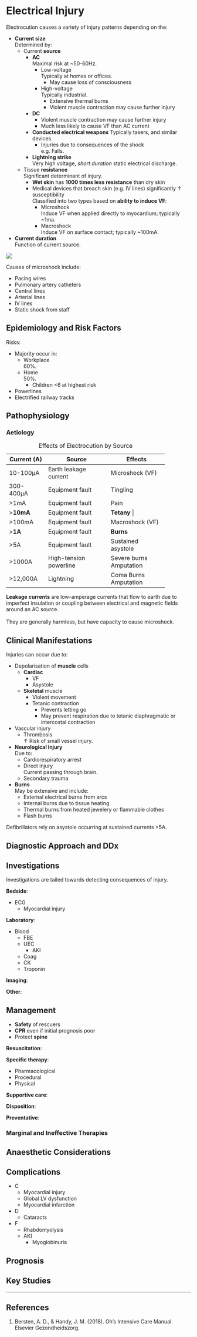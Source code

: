 # Electrical Injury

Electrocution causes a variety of injury patterns depending on the:

* **Current size**\
Determined by:
	* Current **source**
		* **AC**\
		Maximal risk at ~50-60Hz.
			* Low-voltage\
			Typically at homes or offices.
				* May cause loss of consciousness
			* High-voltage\
			Typically industrial.
				* Extensive thermal burns
				* Violent muscle contraction may cause further injury
		* **DC**\
			* Violent muscle contraction may cause further injury
			* Much less likely to cause VF than AC current
		* **Conducted electrical weapons**
		Typically tasers, and similar devices. 
			* Injuries due to consequences of the shock\
			e.g. Falls.
		* **Lightning strike**\
		Very high voltage, *short duration* static electrical discharge.
	* Tissue **resistance**\
	Significant determinant of injury.
		* **Wet skin** has **1000 times less resistance** than dry skin
		* Medical devices that breach skin (e.g. IV lines) significantly ↑ susceptibility\
		Classified into two types based on **ability to induce VF**:
			* Microshock\
			Induce VF when applied directly to myocardium; typically ~1ma.
			* Macroshock\
			Induce VF on surface contact; typically ~100mA.
* **Current duration**\
Function of current source.


:::column-margin
![](/resources/letgocurrent.png)
:::

:::column-margin
Causes of microshock include:

* Pacing wires
* Pulmonary artery catheters
* Central lines
* Arterial lines
* IV lines
* Static shock from staff
:::

## Epidemiology and Risk Factors

Risks:

* Majority occur in:
	* Workplace\
	60%.
	* Home\
	50%.
		* Children <6 at highest risk
* Powerlines
* Electrified railway tracks

## Pathophysiology


### Aetiology

+-------------+------------------------+----------------------+
| Current (A) | Source                 | Effects              |
+=============+========================+======================+
| 10-100μA    | Earth leakage current  | Microshock (VF)      |
+-------------+------------------------+----------------------+
| 300-400μA   | Equipment fault        | Tingling             |
+-------------+------------------------+----------------------+
| \>1mA       | Equipment fault        | Pain                 |
+-------------+------------------------+----------------------+
| \>**10mA**  | Equipment fault        | **Tetany**          |
+-------------+------------------------+----------------------+
| \>100mA     | Equipment fault        | Macroshock (VF)      |
+-------------+------------------------+----------------------+
| \>**1A**    | Equipment fault        | **Burns**            |
+-------------+------------------------+----------------------+
| \>5A        | Equipment fault        | Sustained asystole   |
+-------------+------------------------+----------------------+
| \>1000A     | High-tension powerline | Severe burns         |
|             |                        | Amputation           |
+-------------+------------------------+----------------------+
| \>12,000A   | Lightning              | Coma                 |
|             |                        | Burns                |
|             |                        | Amputation           |
+-------------+------------------------+----------------------+

: Effects of Electrocution by Source

:::column-margin
**Leakage currents** are low-amperage currents that flow to earth due to imperfect insulation or coupling between electrical and magnetic fields around an AC source.\
\
They are generally harmless, but have capacity to cause microshock.
:::

## Clinical Manifestations

Injuries can occur due to:

* Depolarisation of **muscle** cells\
	* **Cardiac**
		* VF
		* Asystole
	* **Skeletal** muscle
		* Violent movement
		* Tetanic contraction
			* Prevents letting go
			* May prevent respiration due to tetanic diaphragmatic or intercostal contraction
* Vascular injury
	* Thrombosis\
	↑ Risk of small vessel injury.
* **Neurological injury**\
Due to:
	* Cardiorespiratory arrest
	* Direct injury\
	Current passing through brain.
	* Secondary trauma
* **Burns**\
May be extensive and include:
	* External electrical burns from arcs
	* Internal burns due to tissue heating
	* Thermal burns from heated jewelery or flammable clothes
	* Flash burns

:::column-margin
Defibrillators rely on asystole occurring at sustained currents >5A.
:::

## Diagnostic Approach and DDx

## Investigations

:::info
Investigations are tailed towards detecting consequences of injury.
:::

**Bedside**:

* ECG
	* Myocardial injury

**Laboratory**:

* Blood
	* FBE
	* UEC
		* AKI
	* Coag
	* CK
	* Troponin

**Imaging**:

**Other**:

## Management

:::priority
* **Safety** of rescuers
* **CPR** even if initial prognosis poor
* Protect **spine**
:::

**Resuscitation**:

**Specific therapy**:

* Pharmacological
* Procedural
* Physical

**Supportive care**:

**Disposition**:

**Preventative**:


### Marginal and Ineffective Therapies

## Anaesthetic Considerations

## Complications

* C
	* Myocardial injury
	* Global LV dysfunction
	* Myocardial infarction
* D
	* Cataracts
* F
	* Rhabdomyolysis
	* AKI
		* Myoglobinuria

## Prognosis

## Key Studies


---

## References

1. Bersten, A. D., & Handy, J. M. (2018). Oh’s Intensive Care Manual. Elsevier Gezondheidszorg.
